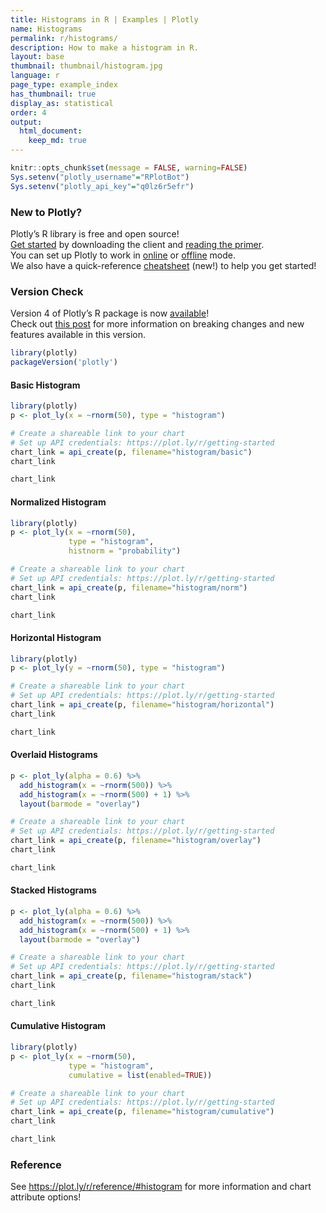 ```yaml
---
title: Histograms in R | Examples | Plotly
name: Histograms
permalink: r/histograms/
description: How to make a histogram in R.
layout: base
thumbnail: thumbnail/histogram.jpg
language: r
page_type: example_index
has_thumbnail: true
display_as: statistical
order: 4
output:
  html_document:
    keep_md: true
---
```


```r
knitr::opts_chunk$set(message = FALSE, warning=FALSE)
Sys.setenv("plotly_username"="RPlotBot")
Sys.setenv("plotly_api_key"="q0lz6r5efr")
```
### New to Plotly?

Plotly's R library is free and open source!<br>
[Get started](https://plot.ly/r/getting-started/) by downloading the client and [reading the primer](https://plot.ly/r/getting-started/).<br>
You can set up Plotly to work in [online](https://plot.ly/r/getting-started/#hosting-graphs-in-your-online-plotly-account) or [offline](https://plot.ly/r/offline/) mode.<br>
We also have a quick-reference [cheatsheet](https://images.plot.ly/plotly-documentation/images/r_cheat_sheet.pdf) (new!) to help you get started!

### Version Check

Version 4 of Plotly's R package is now [available](https://plot.ly/r/getting-started/#installation)!<br>
Check out [this post](http://moderndata.plot.ly/upgrading-to-plotly-4-0-and-above/) for more information on breaking changes and new features available in this version.
```r
library(plotly)
packageVersion('plotly')
```

#### Basic Histogram

```r
library(plotly)
p <- plot_ly(x = ~rnorm(50), type = "histogram")

# Create a shareable link to your chart
# Set up API credentials: https://plot.ly/r/getting-started
chart_link = api_create(p, filename="histogram/basic")
chart_link
```

```r
chart_link
```

#### Normalized Histogram

```r
library(plotly)
p <- plot_ly(x = ~rnorm(50),
             type = "histogram",
             histnorm = "probability")

# Create a shareable link to your chart
# Set up API credentials: https://plot.ly/r/getting-started
chart_link = api_create(p, filename="histogram/norm")
chart_link
```

```r
chart_link
```

#### Horizontal Histogram

```r
library(plotly)
p <- plot_ly(y = ~rnorm(50), type = "histogram")

# Create a shareable link to your chart
# Set up API credentials: https://plot.ly/r/getting-started
chart_link = api_create(p, filename="histogram/horizontal")
chart_link
```

```r
chart_link
```

#### Overlaid Histograms

```r
p <- plot_ly(alpha = 0.6) %>%
  add_histogram(x = ~rnorm(500)) %>%
  add_histogram(x = ~rnorm(500) + 1) %>%
  layout(barmode = "overlay")

# Create a shareable link to your chart
# Set up API credentials: https://plot.ly/r/getting-started
chart_link = api_create(p, filename="histogram/overlay")
chart_link
```

```r
chart_link
```

#### Stacked Histograms

```r
p <- plot_ly(alpha = 0.6) %>%
  add_histogram(x = ~rnorm(500)) %>%
  add_histogram(x = ~rnorm(500) + 1) %>%
  layout(barmode = "overlay")

# Create a shareable link to your chart
# Set up API credentials: https://plot.ly/r/getting-started
chart_link = api_create(p, filename="histogram/stack")
chart_link
```

```r
chart_link
```

#### Cumulative Histogram

```r
library(plotly)
p <- plot_ly(x = ~rnorm(50),
             type = "histogram",
             cumulative = list(enabled=TRUE))

# Create a shareable link to your chart
# Set up API credentials: https://plot.ly/r/getting-started
chart_link = api_create(p, filename="histogram/cumulative")
chart_link
```

```r
chart_link
```

### Reference

See [https://plot.ly/r/reference/#histogram](https://plot.ly/r/reference/#histogram) for more information and chart attribute options!
